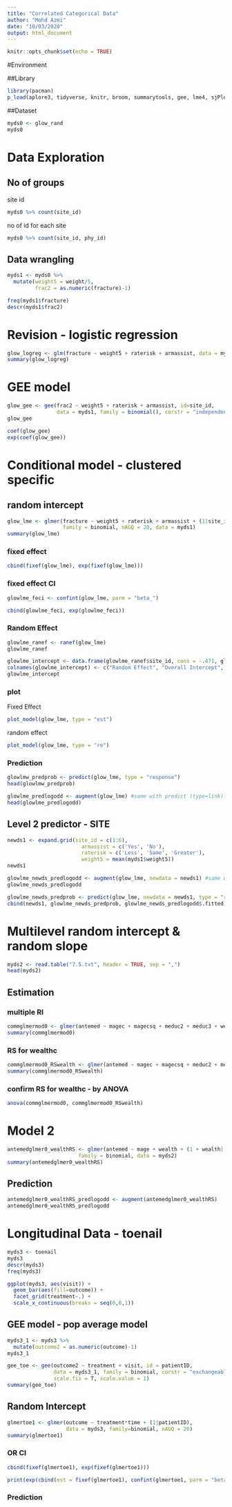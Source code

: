 ```yaml
---
title: "Correlated Categorical Data"
author: "Mohd Azmi"
date: "10/03/2020"
output: html_document
---
```


```r
knitr::opts_chunk$set(echo = TRUE)
```

#Environment

##Library

```r
library(pacman)
p_load(aplore3, tidyverse, knitr, broom, summarytools, gee, lme4, sjPlot, HSAUR2, ggplot2)
```


##Dataset
```r
myds0 <- glow_rand
myds0
```

# Data Exploration

## No of groups

site id
```r
myds0 %>% count(site_id)
```

no of id for each site
```r
myds0 %>% count(site_id, phy_id)
```



## Data wrangling
```r
myds1 <- myds0 %>% 
  mutate(weight5 = weight/5,
         frac2 = as.numeric(fracture)-1)

freq(myds1$fracture)
descr(myds1$frac2)
```

# Revision - logistic regression

```r
glow_logreg <- glm(fracture ~ weight5 + raterisk + armassist, data = myds1, family = binomial())
summary(glow_logreg)
```


# GEE model

```r
glow_gee <- gee(frac2 ~ weight5 + raterisk + armassist, id=site_id,
                data = myds1, family = binomial(), corstr = "independence", maxiter = 100)
glow_gee
```

```r
coef(glow_gee)
exp(coef(glow_gee))
```

# Conditional model - clustered specific

## random intercept

```r
glow_lme <- glmer(fracture ~ weight5 + raterisk + armassist + (1|site_id),
                  family = binomial, nAGQ = 20, data = myds1)
summary(glow_lme)
```

### fixed effect

```r
cbind(fixef(glow_lme), exp(fixef(glow_lme)))
```

### fixed effect CI

```r
glowlme_feci <- confint(glow_lme, parm = "beta_")

cbind(glowlme_feci, exp(glowlme_feci))
```

### Random Effect

```r
glowlme_ranef <- ranef(glow_lme)
glowlme_ranef
```

```r
glowlme_intercept <- data.frame(glowlme_ranef$site_id, cons = -.471, glowlme_ranef$site_id-.471)
colnames(glowlme_intercept) <- c("Random Effect", "Overall Intercept", "Predicted Intercept")
glowlme_intercept

```

### plot

Fixed Effect
```r
plot_model(glow_lme, type = "est")
```

random effect
```r
plot_model(glow_lme, type = "re")
```


### Prediction

```r
glowlmw_predprob <- predict(glow_lme, type = "response")
head(glowlmw_predprob)
```


```r
glowlme_predlogodd <- augment(glow_lme) #same with predict (type=link)
head(glowlme_predlogodd)
```

## Level 2 predictor - SITE

```r
newds1 <- expand.grid(site_id = c(1:6),
                        armassist = c('Yes', 'No'),
                        raterisk = c('Less', 'Same', 'Greater'),
                        weight5 = mean(myds1$weight5))
newds1
```

```r
glowlme_newds_predlogodd <- augment(glow_lme, newdata = newds1) #same with predit (type=link)
glowlme_newds_predlogodd
```


```r
glowlme_newds_predprob <- predict(glow_lme, newdata = newds1, type = "response")
cbind(newds1, glowlme_newds_predprob, glowlme_newds_predlogodd$.fitted)
```

# Multilevel random intercept & random slope

```r
myds2 <- read.table("7.5.txt", header = TRUE, sep = ",")
head(myds2)
```

## Estimation

### multiple RI

```r
commglmermod0 <- glmer(antemed ~ magec + magecsq + meduc2 + meduc3 + wealthc + (1|comm), data = myds2, family = binomial())
summary(commglmermod0)
```

### RS for wealthc

```r
commglmermod0_RSwealth <- glmer(antemed ~ magec + magecsq + meduc2 + meduc3 + wealthc + (1+ wealthc|comm), data = myds2, family = binomial())
summary(commglmermod0_RSwealth)
```

### confirm RS for wealthc - by ANOVA

```r
anova(commglmermod0, commglmermod0_RSwealth)

```

# Model 2

```r
antemedglmer0_wealthRS <- glmer(antemed ~ mage + wealth + (1 + wealth| comm),
                       family = binomial, data = myds2)
summary(antemedglmer0_wealthRS)
```

## Prediction

```r
antemedglmer0_wealthRS_predlogodd <- augment(antemedglmer0_wealthRS)
antemedglmer0_wealthRS_predlogodd

```

# Longitudinal Data - toenail

```r
myds3 <- toenail
myds3
descr(myds3)
freq(myds3)
```

```r
ggplot(myds3, aes(visit)) +
  geom_bar(aes(fill=outcome)) +
  facet_grid(treatment~.) +
  scale_x_continuous(breaks = seq(0,8,1))
```
## GEE model - pop average model


```r
myds3_1 <- myds3 %>% 
  mutate(outcome2 = as.numeric(outcome)-1)
myds3_1

gee_toe <- gee(outcome2 ~ treatment + visit, id = patientID,
               data = myds3_1, family = binomial, corstr = "exchangeable", 
               scale.fix = T, scale.value = 1)
summary(gee_toe)
```

## Random Intercept

```r
glmertoe1 <- glmer(outcome ~ treatment*time + (1|patientID),
                   data = myds3, family=binomial, nAGQ = 20)
summary(glmertoe1)
```

### OR CI

```r
cbind(fixef(glmertoe1), exp(fixef(glmertoe1)))
```

```r
print(exp(cbind(est = fixef(glmertoe1), confint(glmertoe1, parm = "beta_"))), digits=3)
```

### Prediction